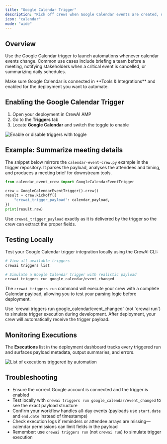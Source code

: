 ```yaml
---
title: "Google Calendar Trigger"
description: "Kick off crews when Google Calendar events are created, updated, or cancelled"
icon: "calendar"
mode: "wide"
---
```


## Overview

Use the Google Calendar trigger to launch automations whenever calendar events change. Common use cases include briefing a team before a meeting, notifying stakeholders when a critical event is cancelled, or summarizing daily schedules.

<Tip>
  Make sure Google Calendar is connected in **Tools & Integrations** and enabled for the deployment you want to automate.
</Tip>

## Enabling the Google Calendar Trigger

1. Open your deployment in CrewAI AMP
2. Go to the **Triggers** tab
3. Locate **Google Calendar** and switch the toggle to enable

<Frame>
  <img src="/images/enterprise/calendar-trigger.png" alt="Enable or disable triggers with toggle" />
</Frame>

## Example: Summarize meeting details

The snippet below mirrors the `calendar-event-crew.py` example in the trigger repository. It parses the payload, analyses the attendees and timing, and produces a meeting brief for downstream tools.

```python
from calendar_event_crew import GoogleCalendarEventTrigger

crew = GoogleCalendarEventTrigger().crew()
result = crew.kickoff({
    "crewai_trigger_payload": calendar_payload,
})
print(result.raw)
```

Use `crewai_trigger_payload` exactly as it is delivered by the trigger so the crew can extract the proper fields.

## Testing Locally

Test your Google Calendar trigger integration locally using the CrewAI CLI:

```bash
# View all available triggers
crewai triggers list

# Simulate a Google Calendar trigger with realistic payload
crewai triggers run google_calendar/event_changed
```

The `crewai triggers run` command will execute your crew with a complete Calendar payload, allowing you to test your parsing logic before deployment.

<Warning>
  Use `crewai triggers run google_calendar/event_changed` (not `crewai run`) to simulate trigger execution during development. After deployment, your crew will automatically receive the trigger payload.
</Warning>

## Monitoring Executions

The **Executions** list in the deployment dashboard tracks every triggered run and surfaces payload metadata, output summaries, and errors.

<Frame>
  <img src="/images/enterprise/list-executions.png" alt="List of executions triggered by automation" />
</Frame>

## Troubleshooting

- Ensure the correct Google account is connected and the trigger is enabled
- Test locally with `crewai triggers run google_calendar/event_changed` to see the exact payload structure
- Confirm your workflow handles all-day events (payloads use `start.date` and `end.date` instead of timestamps)
- Check execution logs if reminders or attendee arrays are missing—calendar permissions can limit fields in the payload
- Remember: use `crewai triggers run` (not `crewai run`) to simulate trigger execution
